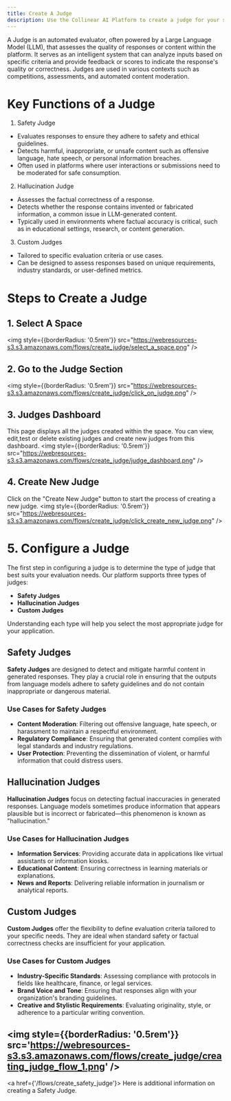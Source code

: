 ```yaml
---
title: Create A Judge
description: Use the Collinear AI Platform to create a judge for your space.
---
```

A Judge is an automated evaluator, often powered by a Large Language Model (LLM), that assesses the quality of responses or content within the platform.
It serves as an intelligent system that can analyze inputs based on specific criteria and provide feedback or scores to indicate the response's quality or correctness.
Judges are used in various contexts such as competitions, assessments, and automated content moderation.

# Key Functions of a Judge
1. Safety Judge
- Evaluates responses to ensure they adhere to safety and ethical guidelines.
- Detects harmful, inappropriate, or unsafe content such as offensive language, hate speech, or personal information breaches.
- Often used in platforms where user interactions or submissions need to be moderated for safe consumption.

2. Hallucination Judge
- Assesses the factual correctness of a response.
- Detects whether the response contains invented or fabricated information, a common issue in LLM-generated content.
- Typically used in environments where factual accuracy is critical, such as in educational settings, research, or content generation.

3. Custom Judges
- Tailored to specific evaluation criteria or use cases.
- Can be designed to assess responses based on unique requirements, industry standards, or user-defined metrics.

# Steps to Create a Judge

## 1. Select A Space
<img
    style={{borderRadius: '0.5rem'}}
    src="https://webresources-s3.s3.amazonaws.com/flows/create_judge/select_a_space.png"
/>

## 2. Go to the Judge Section
<img
    style={{borderRadius: '0.5rem'}}
    src="https://webresources-s3.s3.amazonaws.com/flows/create_judge/click_on_judge.png"
/>

## 3. Judges Dashboard
This page displays all the judges created within the space.
You can view, edit,test or delete existing judges and create new judges from this dashboard.
<img
    style={{borderRadius: '0.5rem'}}
    src="https://webresources-s3.s3.amazonaws.com/flows/create_judge/judge_dashboard.png"
/>

## 4. Create New Judge
Click on the "Create New Judge" button to start the process of creating a new judge.
<img
    style={{borderRadius: '0.5rem'}}
    src="https://webresources-s3.s3.amazonaws.com/flows/create_judge/click_create_new_judge.png"
/>

# 5. Configure a Judge

The first step in configuring a judge is to determine the type of judge that best suits your evaluation needs. Our platform supports three types of judges:

- **Safety Judges**
- **Hallucination Judges**
- **Custom Judges**

Understanding each type will help you select the most appropriate judge for your application.

## Safety Judges

**Safety Judges** are designed to detect and mitigate harmful content in generated responses. They play a crucial role in ensuring that the outputs from language models adhere to safety guidelines and do not contain inappropriate or dangerous material.

### Use Cases for Safety Judges

- **Content Moderation**: Filtering out offensive language, hate speech, or harassment to maintain a respectful environment.
- **Regulatory Compliance**: Ensuring that generated content complies with legal standards and industry regulations.
- **User Protection**: Preventing the dissemination of violent, or harmful information that could distress users.

## Hallucination Judges

**Hallucination Judges** focus on detecting factual inaccuracies in generated responses. Language models sometimes produce information that appears plausible but is incorrect or fabricated—this phenomenon is known as "hallucination."

### Use Cases for Hallucination Judges

- **Information Services**: Providing accurate data in applications like virtual assistants or information kiosks.
- **Educational Content**: Ensuring correctness in learning materials or explanations.
- **News and Reports**: Delivering reliable information in journalism or analytical reports.

## Custom Judges

**Custom Judges** offer the flexibility to define evaluation criteria tailored to your specific needs. They are ideal when standard safety or factual correctness checks are insufficient for your application.

### Use Cases for Custom Judges

- **Industry-Specific Standards**: Assessing compliance with protocols in fields like healthcare, finance, or legal services.
- **Brand Voice and Tone**: Ensuring that responses align with your organization's branding guidelines.
- **Creative and Stylistic Requirements**: Evaluating originality, style, or adherence to a particular writing convention.

<img
    style={{borderRadius: '0.5rem'}}
    src='https://webresources-s3.s3.amazonaws.com/flows/create_judge/creating_judge_flow_1.png'
/>
---
<a href={'/flows/create_safety_judge'}>
    Here is additional information on creating a Safety Judge.
</a>

